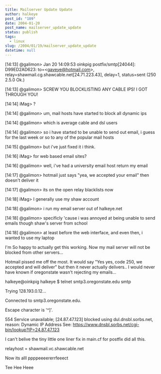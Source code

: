 ```yaml
---
title: Mailserver Update Update
author: halkeye
post_id: "109"
date: 2004-01-20
post_name: mailserver_update_update
status: publish
tags:
  - linux
slug: /2004/01/19/mailserver_update_update
datetime: null
---
```


[14:13] @galimon&gt; Jan 20 14:09:53 oinkpig postfix/smtp[24044]: D99ED2AD623: to=&lt;gaveye@hotmail.com&gt;, relay=shawmail.cg.shawcable.net[24.71.223.43], delay=1, status=sent (250 2.5.0 Ok.)  

[14:13] @galimon&gt; SCREW YOU BLOCKLISTING ANY CABLE IPS! I GOT THROUGH YOU!  

[14:14] iMag&gt; ?  

[14:14] @galimon&gt; um, mail hosts have started to block all dynamic ips  

[14:14] @galimon&gt; which is average cable and dsl users  

[14:14] @galimon&gt; so i have started to be unable to send out email, i guess for the last week or so to any of the popular mail hosts  

[14:15] @galimon&gt; but i've just fixed it i think.  

[14:16] iMag&gt; for web based email sites?  

[14:16] @galimon&gt; well, i've had a university email host return my email  

[14:17] @galimon&gt; hotmail just says "yea, we accepted your email" then doesn't deliver it  

[14:17] @galimon&gt; its on the open relay blacklists now  

[14:18] iMag&gt; I generally use my shaw account  

[14:18] @galimon&gt; i run my email server out of halkeye.net  

[14:18] @galimon&gt; specificly 'cause i was annoyed at being unable to send emails though shaw's server from school  

[14:18] @galimon&gt; at least before the web interface, and even then, i wanted to use my laptop

I'm So happy to actually get this working. Now my mail server will not be blocked from other servers...   

Hotmail pissed me off the most. It would say "Yes yes, code 250, we accepted and will deliver" but then it never actually delivers.. I would never have known if oregonstate wasn't rejecting my emails...

halkeye@oinkpig halkeye $ telnet smtp3.oregonstate.edu smtp  
  

Trying 128.193.0.12...  
  

Connected to smtp3.oregonstate.edu.  
  

Escape character is '^]'.  
  

554 Service unavailable; [24.87.47.123] blocked using dul.dnsbl.sorbs.net, reason: Dynamic IP Address See: https://www.dnsbl.sorbs.net/cgi-bin/lookup?IP=24.87.47.123  


I can't belive the tiny little one liner fix in main.cf for postfix did all this.  

relayhost = shawmail.vc.shawcable.net

Now its alll ppppeeeererrfeeect

Tee Hee Heee
